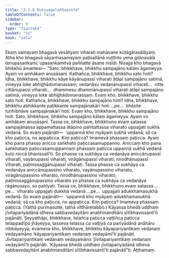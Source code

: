 ```yaml
---
title: "2.1.8 Dutiyagelaññasutta"
tableOfContents: false
sidebar:
  order: 9
type: "tipitaka"
basket: "su"
book: "sala"
---
```



<DynamicBreadcrumb />

<Division number="256" book="sala">

<Paragraph number="1135" book="sala">
Ekaṃ samayaṃ bhagavā vesāliyaṃ viharati mahāvane kūṭāgārasālāyaṃ. Atha kho bhagavā sāyanhasamayaṃ paṭisallānā vuṭṭhito yena gilānasālā tenupasaṅkami; upasaṅkamitvā paññatte āsane nisīdi. Nisajja kho bhagavā bhikkhū āmantesi—
</Paragraph>

<Paragraph number="1136" book="sala">
“Sato, bhikkhave, bhikkhu sampajāno kālaṃ āgameyya. Ayaṃ vo amhākaṃ anusāsanī.
</Paragraph>

<Paragraph number="1137" book="sala">
Kathañca, bhikkhave, bhikkhu sato hoti? Idha, bhikkhave, bhikkhu kāye kāyānupassī viharati ātāpī sampajāno satimā, vineyya loke abhijjhādomanassaṃ; vedanāsu vedanānupassī viharati…  citte cittānupassī viharati…  dhammesu dhammānupassī viharati ātāpī sampajāno satimā, vineyya loke abhijjhādomanassaṃ. Evaṃ kho, bhikkhave, bhikkhu sato hoti.
</Paragraph>

<Paragraph number="1138" book="sala">
Kathañca, bhikkhave, bhikkhu sampajāno hoti? Idha, bhikkhave, bhikkhu abhikkante paṭikkante sampajānakārī hoti …pe…  bhāsite tuṇhībhāve sampajānakārī hoti. Evaṃ kho, bhikkhave, bhikkhu sampajāno hoti. Sato, bhikkhave, bhikkhu sampajāno kālaṃ āgameyya. Ayaṃ vo amhākaṃ anusāsanī.
</Paragraph>

<Paragraph number="1139" book="sala">
Tassa ce, bhikkhave, bhikkhuno evaṃ satassa sampajānassa appamattassa ātāpino pahitattassa viharato uppajjati sukhā vedanā. So evaṃ pajānāti—  ‘uppannā kho myāyaṃ sukhā vedanā; sā ca kho paṭicca, no appaṭicca. Kiṃ paṭicca? Imameva phassaṃ paṭicca. Ayaṃ kho pana phasso anicco saṅkhato paṭiccasamuppanno. Aniccaṃ kho pana saṅkhataṃ paṭiccasamuppannaṃ phassaṃ paṭicca uppannā sukhā vedanā kuto niccā bhavissatī’ti. So phasse ca sukhāya ca vedanāya aniccānupassī viharati, vayānupassī viharati, virāgānupassī viharati, nirodhānupassī viharati, paṭinissaggānupassī viharati. Tassa phasse ca sukhāya ca vedanāya aniccānupassino viharato, vayānupassino viharato, virāgānupassino viharato, nirodhānupassino viharato, paṭinissaggānupassino viharato yo phasse ca sukhāya ca vedanāya rāgānusayo, so pahīyati.
</Paragraph>

<Paragraph number="1140" book="sala">
Tassa ce, bhikkhave, bhikkhuno evaṃ satassa …pe…  viharato uppajjati dukkhā vedanā …pe…  uppajjati adukkhamasukhā vedanā. So evaṃ pajānāti—  ‘uppannā kho myāyaṃ adukkhamasukhā vedanā; sā ca kho paṭicca, no appaṭicca. Kiṃ paṭicca? Imameva phassaṃ paṭicca. (Yathā purimasutte, tathā vitthāretabbo.) Kāyassa bhedā uddhaṃ jīvitapariyādānā idheva sabbavedayitāni anabhinanditāni sītībhavissantī’ti pajānāti.
</Paragraph>

<Paragraph number="1141" book="sala">
Seyyathāpi, bhikkhave, telañca paṭicca vaṭṭiñca paṭicca telappadīpo jhāyeyya, tasseva telassa ca vaṭṭiyā ca pariyādānā anāhāro nibbāyeyya; evameva kho, bhikkhave, bhikkhu kāyapariyantikaṃ vedanaṃ vedayamāno ‘kāyapariyantikaṃ vedanaṃ vedayāmī’ti pajānāti. Jīvitapariyantikaṃ vedanaṃ vedayamāno ‘jīvitapariyantikaṃ vedanaṃ vedayāmī’ti pajānāti. ‘Kāyassa bhedā uddhaṃ jīvitapariyādānā idheva sabbavedayitāni anabhinanditāni sītībhavissantī’ti pajānātī”ti.

</Paragraph>
</Division>

<Paragraph number="1142" type="center" book="sala">
Aṭṭhamaṃ.
</Paragraph>